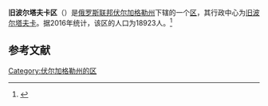 {{Infobox Settlement
| official_name = 旧波尔塔夫卡区
| native_name = Старополтавский район
| image_flag =  Flag of Staropoltavsky rayon (Volgograd oblast).svg 
| image_shield =  Coat of arms of Staropoltavsky district 01.jpeg 
| image_map =  Volgogradskaya_oblast_Staropoltavsky_rayon.png 
| settlement_type = [[区_(苏联)|区]]
| subdivision_type = [[国家|国家]]
| subdivision_type1 = [[州_(俄罗斯)|州]]
| subdivision_name = {{RUS}}
| subdivision_name1 = [[伏尔加格勒州|伏尔加格勒州]]
| seat_type = 行政中心
| seat = [[旧波尔塔夫卡|旧波尔塔夫卡]]
| population_as_of=2016
| population_footnotes = <ref name=stat />
| population_total = 18923
| timezone = [[莫斯科时间|MSK]]
| utc_offset = +3
}}
'''旧波尔塔夫卡区'''（{{lang-ru|Старополтавский район}}）是[[俄罗斯联邦|俄罗斯联邦]][[伏尔加格勒州|伏尔加格勒州]]下辖的一个[[区_(苏联)|区]]，其行政中心为[[旧波尔塔夫卡|旧波尔塔夫卡]]。据2016年统计，该区的人口为18923人。<ref name=stat>{{cite web | url = http://www.gks.ru/free_doc/doc_2016/bul_dr/mun_obr2016.rar | title = Численность населения Российской Федерации по муниципальным образованиям на 1 января 2016 года | language = ru | access-date = 2016-12-18 | archive-date = 2019-05-13 | archive-url = https://web.archive.org/web/20190513150350/http://www.gks.ru/free_doc/doc_2016/bul_dr/mun_obr2016.rar | dead-url = no }}</ref>

== 参考文献 ==
{{reflist}}

{{Russia-stub}}

[[Category:伏尔加格勒州的区|Category:伏尔加格勒州的区]]
